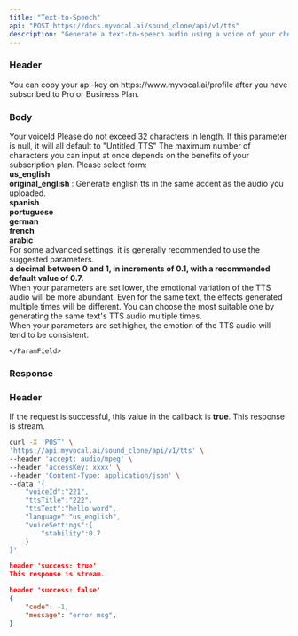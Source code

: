 ```yaml
---
title: "Text-to-Speech"
api: "POST https://docs.myvocal.ai/sound_clone/api/v1/tts"
description: "Generate a text-to-speech audio using a voice of your choice and returns audio.(❗❗❗File-related interfaces are not supported, please use interface tools for requests.)"
---
```

### Header
<ParamField header="accessKey"   type="string" required>
 You can copy your api-key on https://www.myvocal.ai/profile after you have subscribed to Pro or Business Plan.
</ParamField>

### Body
<ParamField body="voiceId" type="string">
  Your voiceId
</ParamField>
<ParamField body="ttsTitle" type="string">
  Please do not exceed 32 characters in length. If this parameter is null, it will all default to "Untitled_TTS" 
</ParamField>
<ParamField body="ttsText" type="string">
  The maximum number of characters you can input at once depends on the benefits of your subscription plan.
</ParamField>
<ParamField body="language" type="string">
  Please select form: 
  <div><b>us_english</b></div>
   <div><b>original_english</b> : Generate english tts in the same accent as the audio you uploaded.</div>
  <div><b>spanish</b></div>
  <div><b>portuguese</b></div>
  <div><b>german</b></div>
  <div><b>french</b></div>
  <div><b>arabic</b></div>
</ParamField>
<ParamField body="voiceSettings" type="object">
For some advanced settings, it is generally recommended to use the suggested parameters.
<Expandable title="Toggle object">
    <ParamField body="stability"  type="number" default="0.7">
     <div><b>a decimal between 0 and 1, in increments of 0.1, with a recommended default value of 0.7.</b></div>
     <div>When your parameters are set lower, the emotional variation of the TTS audio will be more abundant. Even for the same text, the effects generated multiple times will be different. You can choose the most suitable one by generating the same text's TTS audio multiple times.</div>
     <div>When your parameters are set higher, the emotion of the TTS audio will tend to be consistent.</div>
      
    </ParamField>
</Expandable>

</ParamField>

### Response

### Header
<ParamField header="success"   type="string" >
    If the request is successful, this value in the callback is <b>true</b>.
</ParamField>
This response is stream.


<RequestExample>

```bash Example Request
curl -X 'POST' \
'https://api.myvocal.ai/sound_clone/api/v1/tts' \
--header 'accept: audio/mpeg' \
--header 'accessKey: xxxx' \
--header 'Content-Type: application/json' \
--data '{
    "voiceId":"221",
    "ttsTitle":"222",
    "ttsText":"hello word",
    "language":"us_english",
    "voiceSettings":{
        "stability":0.7
    }
}'
```
</RequestExample>

<ResponseExample>

```json  200（success）
header 'success: true'
This response is stream.
```
```json  200（fail）
header 'success: false'
{
  	"code": -1,
	"message": "error msg",
}
```

</ResponseExample>

